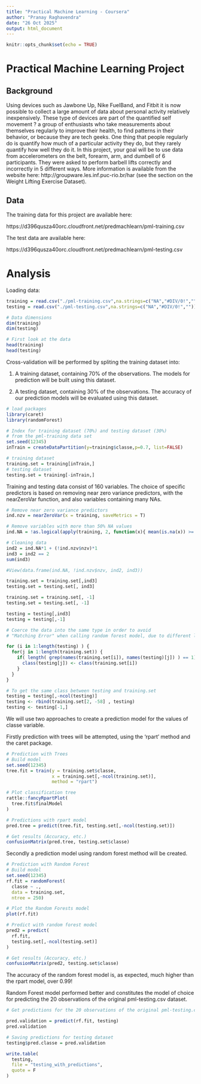 ---
title: "Practical Machine Learning - Coursera"
author: "Pranay Raghavendra"
date: "26 Oct 2025"
output: html_document
---

```{r setup, include=FALSE}
knitr::opts_chunk$set(echo = TRUE)
```

# Practical Machine Learning Project

## Background

Using devices such as Jawbone Up, Nike FuelBand, and Fitbit it is now possible to collect a large amount of data about personal activity relatively inexpensively. These type of devices are part of the quantified self movement ? a group of enthusiasts who take measurements about themselves regularly to improve their health, to find patterns in their behavior, or because they are tech geeks. One thing that people regularly do is quantify how much of a particular activity they do, but they rarely quantify how well they do it. In this project, your goal will be to use data from accelerometers on the belt, forearm, arm, and dumbell of 6 participants. They were asked to perform barbell lifts correctly and incorrectly in 5 different ways. More information is available from the website here: http://groupware.les.inf.puc-rio.br/har (see the section on the Weight Lifting Exercise Dataset).

## Data

The training data for this project are available here:

https://d396qusza40orc.cloudfront.net/predmachlearn/pml-training.csv

The test data are available here:

https://d396qusza40orc.cloudfront.net/predmachlearn/pml-testing.csv

# Analysis

Loading data:

```{r load data, warning=FALSE, message=FALSE, echo=TRUE}

training = read.csv("./pml-training.csv",na.strings=c("NA","#DIV/0!",""))
testing = read.csv("./pml-testing.csv",na.strings=c("NA","#DIV/0!",""))

# Data dimensions
dim(training)
dim(testing)
```

```{r first look, warning=FALSE, message=FALSE, eval= FALSE}
# First look at the data
head(training)
head(testing)

```

Cross-validation will be performed by spliting the training dataset into:

1) A training dataset, containing 70% of the observations. The models for prediction will be built using this dataset.

2) A testing dataset, containing 30% of the observations. The accuracy of our prediction models will be evaluated using this dataset.

```{r cross-validation, warning=FALSE, message=FALSE, echo=TRUE}
# load packages
library(caret)
library(randomForest)

# Index for training dataset (70%) and testing dataset (30%) 
# from the pml-training data set
set.seed(12345)
inTrain = createDataPartition(y=training$classe,p=0.7, list=FALSE)

# training dataset
training.set = training[inTrain,]
# testing dataset
testing.set = training[-inTrain,]

```

Training and testing data consist of 160 variables. The choice of specific predictors is based on removing near zero variance predictors, with the nearZeroVar function, and also variables containing many NAs.

```{r clean data, warning=FALSE, message=FALSE, echo=TRUE}

# Remove near zero variance predictors
ind.nzv = nearZeroVar(x = training, saveMetrics = T)

# Remove variables with more than 50% NA values
ind.NA = !as.logical(apply(training, 2, function(x){ mean(is.na(x)) >= 0.5}))

# Cleaning data
ind2 = ind.NA*1 + (!ind.nzv$nzv)*1
ind3 = ind2 == 2
sum(ind3)

#View(data.frame(ind.NA, !ind.nzv$nzv, ind2, ind3))

training.set = training.set[,ind3]
testing.set = testing.set[, ind3]

training.set = training.set[, -1]
testing.set = testing.set[, -1]

testing = testing[,ind3]
testing = testing[,-1]

# Coerce the data into the same type in order to avoid
# "Matching Error" when calling random forest model, due to different levels in variables

for (i in 1:length(testing) ) {
  for(j in 1:length(training.set)) {
    if( length( grep(names(training.set[i]), names(testing)[j]) ) == 1)  {
      class(testing[j]) <- class(training.set[i])
    }      
  }      
}

# To get the same class between testing and training.set
testing = testing[,-ncol(testing)]
testing <- rbind(training.set[2, -58] , testing)
testing <- testing[-1,]

```

We will use two approaches to create a prediction model for the values of classe variable. 

Firstly prediction with trees will be attempted, using the 'rpart' method and the caret package.

```{r prediction with trees, warning=FALSE, message=FALSE, echo=TRUE}

# Prediction with Trees
# Build model
set.seed(12345)
tree.fit = train(y = training.set$classe,
                 x = training.set[,-ncol(training.set)],
                 method = "rpart")

# Plot classification tree
rattle::fancyRpartPlot(
  tree.fit$finalModel
)

# Predictions with rpart model
pred.tree = predict(tree.fit, testing.set[,-ncol(testing.set)])

# Get results (Accuracy, etc.)
confusionMatrix(pred.tree, testing.set$classe)


```

Secondly a prediction model using random forest method will be created.

```{r random forest, warning=FALSE, message=FALSE, echo=TRUE}

# Prediction with Random Forest
# Build model
set.seed(12345)
rf.fit = randomForest(
  classe ~ .,
  data = training.set,
  ntree = 250)

# Plot the Random Forests model
plot(rf.fit)

# Predict with random forest model
pred2 = predict(
  rf.fit,
  testing.set[,-ncol(testing.set)]
)

# Get results (Accuracy, etc.)
confusionMatrix(pred2, testing.set$classe)

```

The accuracy of the random forest model is, as expected, much higher than the rpart model, over 0.99!

Random Forest model performed better and constitutes the model of choice for predicting the 20 observations of the original pml-testing.csv dataset.

```{r pml-testing predictions, warning=FALSE, message=FALSE, echo=TRUE}

# Get predictions for the 20 observations of the original pml-testing.csv

pred.validation = predict(rf.fit, testing)
pred.validation
```

```{r saving results, warning=FALSE, message=FALSE, echo=TRUE, eval = FALSE}
# Saving predictions for testing dataset
testing$pred.classe = pred.validation

write.table(
  testing,
  file = "testing_with_predictions",
  quote = F
)

```










